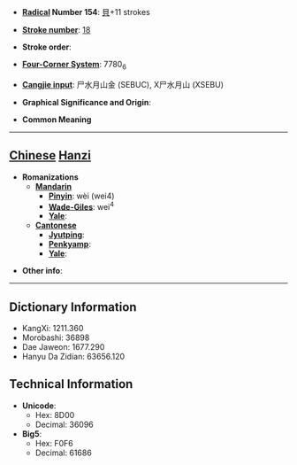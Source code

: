 * '''[[Wiktionary:Chinese radical index| Radical]] Number 154''': [[Wiktionary:Chinese radical index 貝|貝]]+11 strokes

* '''[[Wiktionary:Chinese total strokes index|Stroke number]]''': [[Wiktionary:Chinese total strokes index 18|18]]

* '''Stroke order''': 

* '''[[Wiktionary:Chinese four corner index|Four-Corner System]]''': 7780<sub>6</sub>

* '''[[Wiktionary:Chinese Cangjie index|Cangjie input]]''': 尸水月山金 (SEBUC), X尸水月山 (XSEBU)

* '''Graphical Significance and Origin''': 

* '''Common Meaning'''

----

== [[Chinese]] [[Hanzi]] ==

* '''Romanizations'''
** '''[[Mandarin]]'''
*** '''[[Pinyin]]''': wèi (wei4)
*** '''[[Wade-Giles]]''': wei<sup>4</sup>
*** '''[[Yale]]''': 
** '''[[Cantonese]]'''
*** '''[[Jyutping]]''':
*** '''[[Penkyamp]]''': 
*** '''[[Yale]]''': 

* '''Other info''': 

----

== Dictionary Information ==

* KangXi: 1211.360
* Morobashi: 36898
* Dae Jaweon: 1677.290
* Hanyu Da Zidian: 63656.120

== Technical Information ==

* '''Unicode''':
** Hex: 8D00
** Decimal: 36096
* '''Big5''':
** Hex: F0F6
** Decimal: 61686